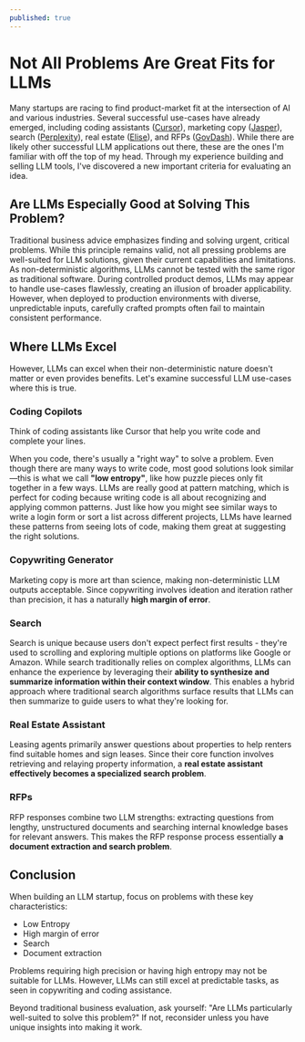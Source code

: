 ```yaml
---
published: true
---
```

# Not All Problems Are Great Fits for LLMs

Many startups are racing to find product-market fit at the intersection of AI
and various industries. Several successful use-cases have already emerged,
including coding assistants ([Cursor](https://cursor.sh)), marketing copy
([Jasper](https://www.jasper.ai)), search
([Perplexity](https://www.perplexity.ai)), real estate
([Elise](https://www.eliseai.com/)), and RFPs ([GovDash](https://govdash.ai)).
While there are likely other successful LLM applications out there, these are
the ones I'm familiar with off the top of my head. Through my experience
building and selling LLM tools, I've discovered a new important criteria for
evaluating an idea.

## Are LLMs Especially Good at Solving This Problem?

Traditional business advice emphasizes finding and solving urgent, critical
problems. While this principle remains valid, not all pressing problems are
well-suited for LLM solutions, given their current capabilities and limitations.
As non-deterministic algorithms, LLMs cannot be tested with the same rigor as
traditional software. During controlled product demos, LLMs may appear to handle
use-cases flawlessly, creating an illusion of broader applicability. However,
when deployed to production environments with diverse, unpredictable inputs,
carefully crafted prompts often fail to maintain consistent performance.

## Where LLMs Excel

However, LLMs can excel when their non-deterministic nature doesn't matter or
even provides benefits. Let's examine successful LLM use-cases where this is
true.

### Coding Copilots

Think of coding assistants like Cursor that help you write code and complete
your lines.

When you code, there's usually a "right way" to solve a problem. Even though
there are many ways to write code, most good solutions look similar—this is what
we call **"low entropy"**, like how puzzle pieces only fit together in a few
ways. LLMs are really good at pattern matching, which is perfect for coding
because writing code is all about recognizing and applying common patterns. Just
like how you might see similar ways to write a login form or sort a list across
different projects, LLMs have learned these patterns from seeing lots of code,
making them great at suggesting the right solutions.

### Copywriting Generator

Marketing copy is more art than science, making non-deterministic LLM outputs
acceptable. Since copywriting involves ideation and iteration rather than
precision, it has a naturally **high margin of error**.

### Search

Search is unique because users don't expect perfect first results - they're used
to scrolling and exploring multiple options on platforms like Google or Amazon.
While search traditionally relies on complex algorithms, LLMs can enhance the
experience by leveraging their **ability to synthesize and summarize information
within their context window**. This enables a hybrid approach where traditional
search algorithms surface results that LLMs can then summarize to guide users to
what they're looking for.

### Real Estate Assistant

Leasing agents primarily answer questions about properties to help renters find
suitable homes and sign leases. Since their core function involves retrieving
and relaying property information, a **real estate assistant effectively becomes
a specialized search problem**.

### RFPs

RFP responses combine two LLM strengths: extracting questions from lengthy,
unstructured documents and searching internal knowledge bases for relevant
answers. This makes the RFP response process essentially **a document extraction
and search problem**.

## Conclusion

When building an LLM startup, focus on problems with these key characteristics:

 - Low Entropy
 - High margin of error
 - Search
 - Document extraction

Problems requiring high precision or having high entropy may not be suitable for
LLMs. However, LLMs can still excel at predictable tasks, as seen in copywriting
and coding assistance.

Beyond traditional business evaluation, ask yourself: "Are LLMs particularly
well-suited to solve this problem?" If not, reconsider unless you have unique
insights into making it work.